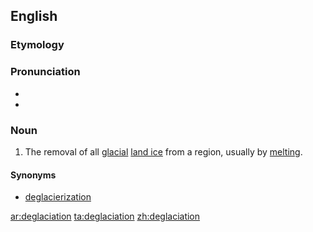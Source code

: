 ==English==

===Etymology===

{{prefix|de|glaciation}}

===Pronunciation===

* {{IPA|diɡleɪʃiˈeɪʃən}}
* {{rhymes|eɪʃən}}

===Noun===
{{en-noun}}

# {{climatology|paleontology}} The removal of all [[glacial]] [[land ice]] from a region, usually by [[melting]].

====Synonyms====
* [[deglacierization]]

[[ar:deglaciation]]
[[ta:deglaciation]]
[[zh:deglaciation]]